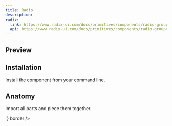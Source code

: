 ```yaml
---
title: Radio
description: 
radix:
  link: https://www.radix-ui.com/docs/primitives/components/radio-group
  api: https://www.radix-ui.com/docs/primitives/components/radio-group#api-reference
---
```

## Preview

<Preview>
  <Flex
    css={{
      flexDirection: "column",
      alignItems: "center",
      gap: "$3",
    }}
  >
  <Radio defaultValue="1">
    <Radio.Item value="1" css={{ marginRight: '$5' }} />
    <Radio.Item value="2" size="2" css={{ marginRight: '$5' }} />
  </Radio>
  </Flex>
</Preview>

## Installation

Install the component from your command line.

<LiveProvider>
    <LiveEditor code={`npm install @raystack/apsara`} border/>
</LiveProvider>


## Anatomy
Import all parts and piece them together.

<LiveProvider>
    <LiveEditor code={`

<Radio defaultValue="1">
  <Radio.Item value="1" css={{ marginRight: '$5' }} />
  <Radio.Item value="2" size="2" css={{ marginRight: '$5' }} />
</Radio>
`} border />
</LiveProvider>
